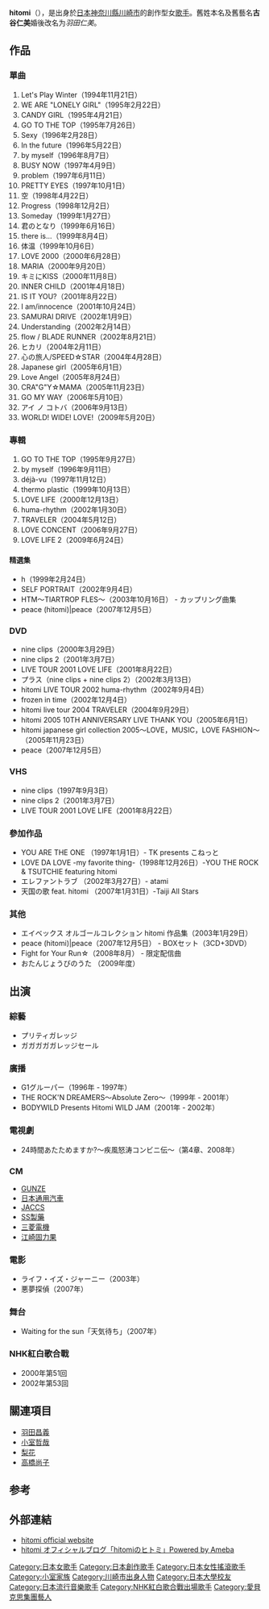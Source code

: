 {{lowercase}}
{{otheruses|subject=隶属Avex的歌手'''Hitomi'''|Hitomi (消歧義)}}
{{BLP unsourced|time=2021-08-04T00:20:08+00:00}}
{{藝人
|姓名       =hitomi
|類型       =女歌手
|圖片       =
|圖片簡介   = 
|原名       =古谷仁美
|羅馬拼音   =
|綽號       ={{lang|ja|hitomi姉さん}}
|出生日期   ={{Birth_date_and_age|1976|1|26}}
|逝世       = 
| 配偶 = {{marriage|[[上杉圭佑|上杉圭佑]]|2002|2007|reason=divorced}}<br>{{marriage|[[羽田昌義|羽田昌義]]|2008|2011|reason=divorced}}<br>{{marriage|[[?|?]]|2014|}}
| 兒女 = 長女 <br> {{birth_date_and_age|2008|12|23}}<br>長男<br>{{birth_date_and_age|2014|11|0|}}
|出生地點   ={{JPN}} [[神奈川縣|神奈川縣]] [[川崎市|川崎市]]
|音樂類型   =[[J-POP|J-POP]]
|職業       =[[歌手|歌手]]
|活躍年代   =1993年至今
|唱片公司   =[[愛貝克思唱片|愛貝克思唱片]]（[[avex_trax|avex trax]]）
|經紀公司   =[[Avex_Entertainment|Avex Entertainment]]
|相關團體   =
|網站       =[http://www.hitomilovelife.net/index.html 官方網站]
}}
'''hitomi'''（{{bd|1976年|1月26日|catIdx=H}}），是出身於[[日本|日本]][[神奈川縣|神奈川縣]][[川崎市|川崎市]]的創作型女[[歌手|歌手]]。舊姓本名及舊藝名'''古谷仁美'''婚後改名为''羽田仁美''。

== 作品 ==
=== 單曲 ===
#Let's Play Winter（1994年11月21日）
#WE ARE "LONELY GIRL"（1995年2月22日）
#CANDY GIRL（1995年4月21日）
#GO TO THE TOP（1995年7月26日）
#Sexy（1996年2月28日）
#In the future（1996年5月22日）
#by myself（1996年8月7日）
#BUSY NOW（1997年4月9日）
#problem（1997年6月11日）
#PRETTY EYES（1997年10月1日）
#空（1998年4月22日）
#Progress（1998年12月2日）
#Someday（1999年1月27日）
#君のとなり（1999年6月16日）
#there is...（1999年8月4日）
#体温（1999年10月6日）
#LOVE 2000（2000年6月28日）
#MARIA（2000年9月20日）
#キミにKISS（2000年11月8日）
#INNER CHILD（2001年4月18日）
#IS IT YOU?（2001年8月22日）
#I am/innocence（2001年10月24日）
#SAMURAI DRIVE（2002年1月9日）
#Understanding（2002年2月14日）
#flow / BLADE RUNNER（2002年8月21日）
#ヒカリ（2004年2月11日）
#心の旅人/SPEED☆STAR（2004年4月28日）
#Japanese girl（2005年6月1日）
#Love Angel（2005年8月24日）
#CRA"G"Y☆MAMA（2005年11月23日）
#GO MY WAY（2006年5月10日）
#アイ ノ コトバ（2006年9月13日）
#WORLD! WIDE! LOVE!（2009年5月20日）

=== 專輯 ===
#GO TO THE TOP（1995年9月27日）
#by myself（1996年9月11日）
#déjà-vu（1997年11月12日）
#thermo plastic（1999年10月13日）
#LOVE LIFE（2000年12月13日）
#huma-rhythm（2002年1月30日）
#TRAVELER（2004年5月12日）
#LOVE CONCENT（2006年9月27日）
#LOVE LIFE 2（2009年6月24日）

==== 精選集 ====
*h（1999年2月24日）
*SELF PORTRAIT（2002年9月4日）
*HTM〜TIARTROP FLES〜（2003年10月16日） - カップリング曲集
*peace (hitomi)|peace（2007年12月5日）

=== DVD ===
*nine clips（2000年3月29日）
*nine clips 2（2001年3月7日）
*LIVE TOUR 2001 LOVE LIFE（2001年8月22日）
*プラス（nine clips + nine clips 2）（2002年3月13日）
*hitomi LIVE TOUR 2002 huma-rhythm（2002年9月4日）
*frozen in time（2002年12月4日）
*hitomi live tour 2004 TRAVELER（2004年9月29日）
*hitomi 2005 10TH ANNIVERSARY LIVE THANK YOU（2005年6月1日）
*hitomi japanese girl collection 2005～LOVE，MUSIC，LOVE FASHION～（2005年11月23日）
*peace（2007年12月5日）

=== VHS ===
*nine clips（1997年9月3日）
*nine clips 2（2001年3月7日）
*LIVE TOUR 2001 LOVE LIFE（2001年8月22日）

=== 參加作品 ===
*YOU ARE THE ONE （1997年1月1日）- TK presents こねっと
*LOVE DA LOVE -my favorite thing-（1998年12月26日）-YOU THE ROCK & TSUTCHIE featuring hitomi
*エレファントラブ （2002年3月27日）- atami
*天国の歌 feat. hitomi （2007年1月31日）-Taiji All Stars

=== 其他 ===
*エイベックス オルゴールコレクション hitomi 作品集（2003年1月29日）
*peace (hitomi)|peace（2007年12月5日） - BOXセット（3CD+3DVD）
*Fight for Your Run☆（2008年8月） - 限定配信曲
*おたんじょうびのうた （2009年度）

== 出演 ==
=== 綜藝 ===
*プリティガレッジ
*ガガガガガレッジセール

=== 廣播 ===
*G1グルーパー（1996年 - 1997年）
*THE ROCK'N DREAMERS〜Absolute Zero〜（1999年 - 2001年）
*BODYWILD Presents Hitomi WILD JAM（2001年 - 2002年）

=== 電視劇 ===
*24時間あたためますか?〜疾風怒涛コンビニ伝〜（第4章、2008年）

=== CM ===
*[[GUNZE|GUNZE]]
*[[日本通用汽車|日本通用汽車]]
*[[JACCS|JACCS]]
*[[SS製藥|SS製藥]]
*[[三菱電機|三菱電機]]
*[[江崎固力果|江崎固力果]]

=== 電影 ===
*ライフ・イズ・ジャーニー（2003年）
*悪夢探偵（2007年）

=== 舞台 ===
*Waiting for the sun「天気待ち」（2007年）

=== NHK紅白歌合戰 ===
*2000年第51回
*2002年第53回

== 關連項目 ==
*[[羽田昌義|羽田昌義]]
*[[小室哲哉|小室哲哉]]
*[[梨花|梨花]]
*[[高橋尚子|高橋尚子]]

== 参考 ==
{{reflist}}

== 外部連結 ==
*[https://web.archive.org/web/20090815064751/http://hitomilovelife.net/index.html hitomi official website]
*[http://ameblo.jp/ninpu-hitomi/ hitomi オフィシャルブログ「hitomiのヒトミ」Powered by Ameba]{{Wayback|url=http://ameblo.jp/ninpu-hitomi/ |date=20090119021428 }}

{{Avex}}

{{Authority control}}
[[Category:日本女歌手|Category:日本女歌手]]
[[Category:日本創作歌手|Category:日本創作歌手]]
[[Category:日本女性搖滾歌手|Category:日本女性搖滾歌手]]
[[Category:小室家族|Category:小室家族]]
[[Category:川崎市出身人物|Category:川崎市出身人物]]
[[Category:日本大學校友|Category:日本大學校友]]
[[Category:日本流行音樂歌手|Category:日本流行音樂歌手]]
[[Category:NHK紅白歌合戰出場歌手|Category:NHK紅白歌合戰出場歌手]]
[[Category:愛貝克思集團藝人|Category:愛貝克思集團藝人]]